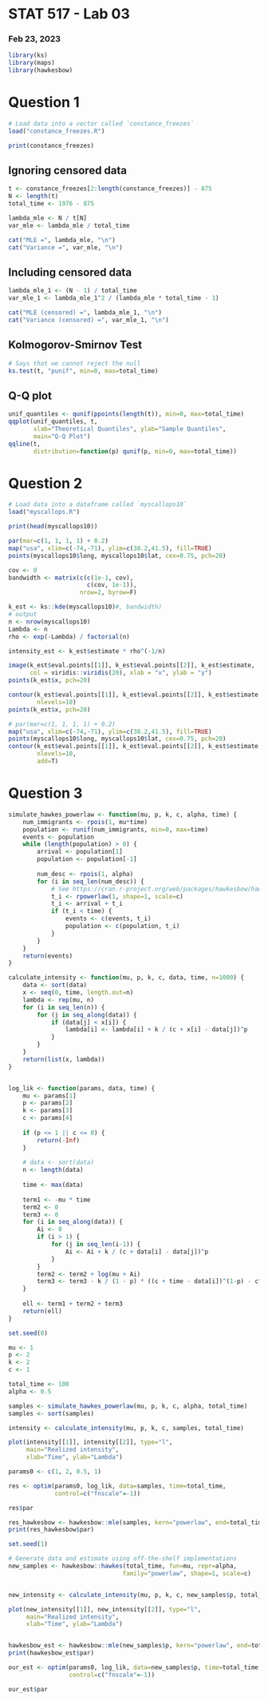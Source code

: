 # STAT 517 - Lab 03
### Feb 23, 2023

```r
library(ks)
library(maps)
library(hawkesbow)
```


# Question 1

```r
# Load data into a vector called `constance_freezes`
load("constance_freezes.R")

print(constance_freezes)
```

## Ignoring censored data

```r
t <- constance_freezes[2:length(constance_freezes)] - 875
N <- length(t)
total_time <- 1976 - 875

lambda_mle <- N / t[N]
var_mle <- lambda_mle / total_time

cat("MLE =", lambda_mle, "\n")
cat("Variance =", var_mle, "\n")
```

## Including censored data

```r
lambda_mle_1 <- (N - 1) / total_time
var_mle_1 <- lambda_mle_1^2 / (lambda_mle * total_time - 1)

cat("MLE (censored) =", lambda_mle_1, "\n")
cat("Variance (censored) =", var_mle_1, "\n")
```

## Kolmogorov-Smirnov Test

```r
# Says that we cannot reject the null
ks.test(t, "punif", min=0, max=total_time)
```

## Q-Q plot

```r
unif_quantiles <- qunif(ppoints(length(t)), min=0, max=total_time)
qqplot(unif_quantiles, t,
       xlab="Theoretical Quantiles", ylab="Sample Quantiles",
       main="Q-Q Plot")
qqline(t,
       distribution=function(p) qunif(p, min=0, max=total_time))
```



# Question 2

```r
# Load data into a dataframe called `myscallops10`
load("myscallops.R")

print(head(myscallops10))
```

```r
par(mar=c(1, 1, 1, 1) + 0.2)
map("usa", xlim=c(-74,-71), ylim=c(38.2,41.5), fill=TRUE)
points(myscallops10$long, myscallops10$lat, cex=0.75, pch=20)
```


```r
cov <- 0
bandwidth <- matrix(c(c(1e-1, cov),
                      c(cov, 1e-1)),
                    nrow=2, byrow=F)

k_est <- ks::kde(myscallops10)#, bandwidth)
# output
n <- nrow(myscallops10)
Lambda <- n
rho <- exp(-Lambda) / factorial(n)

intensity_est <- k_est$estimate * rho^(-1/n)

image(k_est$eval.points[[1]], k_est$eval.points[[2]], k_est$estimate,
      col = viridis::viridis(20), xlab = "x", ylab = "y")
points(k_est$x, pch=20)

contour(k_est$eval.points[[1]], k_est$eval.points[[2]], k_est$estimate,
        nlevels=10)
points(k_est$x, pch=20)
```

```r
# par(mar=c(1, 1, 1, 1) + 0.2)
map("usa", xlim=c(-74,-71), ylim=c(38.2,41.5), fill=TRUE)
points(myscallops10$long, myscallops10$lat, cex=0.75, pch=20)
contour(k_est$eval.points[[1]], k_est$eval.points[[2]], k_est$estimate,
        nlevels=10,
        add=T)
```


# Question 3

```r

simulate_hawkes_powerlaw <- function(mu, p, k, c, alpha, time) {
    num_immigrants <- rpois(1, mu*time)
    population <- runif(num_immigrants, min=0, max=time)
    events <- population
    while (length(population) > 0) {
        arrival <- population[1]
        population <- population[-1]
        
        num_desc <- rpois(1, alpha)
        for (i in seq_len(num_desc)) {
            # See https://cran.r-project.org/web/packages/hawkesbow/hawkesbow.pdf
            t_i <- rpowerlaw(1, shape=1, scale=c)
            t_i <- arrival + t_i
            if (t_i < time) {
                events <- c(events, t_i)
                population <- c(population, t_i)
            }
        }
    }
    return(events)
}

calculate_intensity <- function(mu, p, k, c, data, time, n=1000) {
    data <- sort(data)
    x <- seq(0, time, length.out=n)
    lambda <- rep(mu, n)
    for (i in seq_len(n)) {
        for (j in seq_along(data)) {
            if (data[j] < x[i]) {
                lambda[i] <- lambda[i] + k / (c + x[i] - data[j])^p
            }
        }
    }
    return(list(x, lambda))
}


log_lik <- function(params, data, time) {
    mu <- params[1]
    p <- params[2]
    k <- params[3]
    c <- params[4]
    
    if (p <= 1 || c <= 0) {
        return(-Inf)
    }
    
    # data <- sort(data)
    n <- length(data)
    
    time <- max(data)
    
    term1 <- -mu * time
    term2 <- 0
    term3 <- 0
    for (i in seq_along(data)) {
        Ai <- 0
        if (i > 1) {
            for (j in seq_len(i-1)) {
                Ai <- Ai + k / (c + data[i] - data[j])^p
            }
        }
        term2 <- term2 + log(mu + Ai)
        term3 <- term3 - k / (1 - p) * ((c + time - data[i])^(1-p) - c^(1-p))
    }
    
    ell <- term1 + term2 + term3
    return(ell)
}
```

```r
set.seed(0)

mu <- 1
p <- 2
k <- 2
c <- 1

total_time <- 100
alpha <- 0.5

samples <- simulate_hawkes_powerlaw(mu, p, k, c, alpha, total_time)
samples <- sort(samples)

intensity <- calculate_intensity(mu, p, k, c, samples, total_time)

plot(intensity[[1]], intensity[[2]], type="l",
     main="Realized intensity",
     xlab="Time", ylab="Lambda")
```

```r

params0 <- c(1, 2, 0.5, 1)

res <- optim(params0, log_lik, data=samples, time=total_time,
             control=c("fnscale"=-1))

res$par

res_hawkesbow <- hawkesbow::mle(samples, kern="powerlaw", end=total_time)
print(res_hawkesbow$par)
```

```r
set.seed(1)

# Generate data and estimate using off-the-shelf implementations
new_samples <- hawkesbow::hawkes(total_time, fun=mu, repr=alpha,
                                family="powerlaw", shape=1, scale=c)


new_intensity <- calculate_intensity(mu, p, k, c, new_samples$p, total_time)

plot(new_intensity[[1]], new_intensity[[2]], type="l",
     main="Realized intensity",
     xlab="Time", ylab="Lambda")


hawkesbow_est <- hawkesbow::mle(new_samples$p, kern="powerlaw", end=total_time)
print(hawkesbow_est$par)

our_est <- optim(params0, log_lik, data=new_samples$p, time=total_time,
                 control=c("fnscale"=-1))

our_est$par
```







